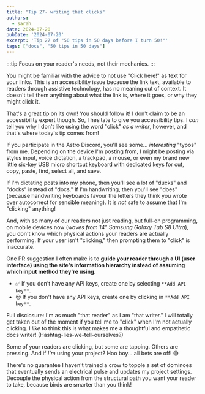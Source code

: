```yaml
---
title: "Tip 27- writing that clicks"
authors:
  - sarah
date: 2024-07-20
pubDate: '2024-07-20'
excerpt: 'Tip 27 of "50 tips in 50 days before I turn 50!"'
tags: ["docs", "50 tips in 50 days"]
---
```


:::tip
Focus on your reader's needs, not their mechanics.
:::

You might be familiar with the advice to not use "Click here!" as text for your links. This is an accessibility issue because the link text, available to readers through assistive technology, has no meaning out of context. It doesn't tell them anything about what the link is, where it goes, or why they might click it.

That's a great tip on its own! You should follow it! I don't claim to be an accessibility expert though. So, I hesitate to give you accessibility tips. I *can* tell you why I don't like using the word "click" *as a writer*, however, and that's where today's tip comes from!

If you participate in the Astro Discord, you'll see some... *interesting* "typos" from me. Depending on the device I'm posting from, I might be posting via stylus input, voice dictation, a trackpad, a mouse, or even my brand new little six-key USB micro shortcut keyboard with dedicated keys for cut, copy, paste, find, select all, and save.

If I'm dictating posts into my phone, then you'll see a lot of "ducks" and "docks" instead of "docs." If I'm handwriting, then you'll see "does" (because handwriting keyboards favour the letters they think you wrote over autocorrect for sensible meaning). It is *not* safe to assume that I'm "clicking" anything!

And, with so many of our readers not just reading, but full-on programming, on mobile devices now (*waves from 14" Samsung Galaxy Tab S8 Ultra*), you don't know which physical actions your readers are actually performing. If your user isn't "clicking," then prompting them to "click" is inaccurate.

One PR suggestion I often make is to **guide your reader through a UI (user interface) using the site's information hierarchy instead of assuming which input method they're using**. 
- ✅ If you don't have any API keys, create one by selecting `**Add API key**`.
- 😐 If you don't have any API keys, create one by clicking in `**Add API key**`.


Full disclosure: I'm as much "that reader" as I am "that writer." I will totally get taken out of the moment if you tell me to "click" when I'm not actually clicking. I *like* to think this is what makes me a thoughtful and empathetic docs writer! (Hashtag-lies-we-tell-ourselves?)

Some of your readers are clicking, but some are tapping. Others are pressing. And if *I'm* using your project? Hoo boy... all bets are off! 😅

There's no guarantee I haven't trained a crow to topple a set of dominoes that eventually sends an electrical pulse and updates my project settings. Decouple the physical action from the structural path you want your reader to take, because birds are smarter than you think!


<LinkCard title="See the whole list of tips!" href="/blog/50-docs-tips-in-50-days" />



